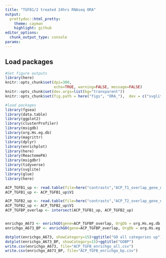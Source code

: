 ```yaml
---
title: "TGFB1/2 treated 24hrs RNAseq ORA"
output:
  prettydoc::html_pretty:
    theme: cayman
    highlight: github
editor_options: 
  chunk_output_type: console
params:
---
```




## Load packages

```r
#Set figure outputs
library(here)
knitr::opts_chunk$set(dpi=300,
                      echo=TRUE, warning=FALSE, message=FALSE)
knitr::opts_chunk$set(dev.args=list(bg="transparent"))
knitr::opts_chunk$set(fig.path = here("figs", "ORA_"),  dev = c("svglite", "png", "pdf"))

```

```r
#load packages
library(fgsea)
library(data.table)
library(ggplot2)
library(clusterProfiler)
library(msigdb)
library(org.Hs.eg.db)
library(magrittr)
library(dplyr)
library(enrichplot)
library(here)
library(ReactomePA)
library(msigdbr)
library(tidyverse)
library(svglite)
library(glue)
library(here)
```





```r
ACP_TGFB1_up <- read.table(file=here("contrasts","ACP_T1_overlap_gene_names.txt"))
ACP_TGFB1_up <- ACP_TGFB1_up$V1

ACP_TGFB2_up <- read.table(file=here("contrasts","ACP_T2_overlap_gene_names.txt"))
ACP_TGFB2_up <- ACP_TGFB2_up$V1
ACP_TGFBP_overlap <- intersect(ACP_TGFB1_up, ACP_TGFB2_up)


enrichgo_A673 <- enrichGO(gene=ACP_TGFBP_overlap, OrgDb = org.Hs.eg.db, keyType = "SYMBOL", ont = "ALL", minGSSize = 10, pvalueCutoff = 1)
enrichgo_A673_BP <- enrichGO(gene=ACP_TGFBP_overlap, OrgDb = org.Hs.eg.db, keyType = "SYMBOL", ont = "BP", minGSSize = 10, pvalueCutoff = 1)


```


```r
dotplot(enrichgo_A673, showCategory=15)+ggtitle("GO all categories up")
dotplot(enrichgo_A673_BP, showCategory=15)+ggtitle("GOBP")
write.csv(enrichgo_A673, file="ACP_TGFB_enrichgo_all.csv")
write.csv(enrichgo_A673_BP, file="ACP_TGFB_enrichgo_bp.csv")
```



